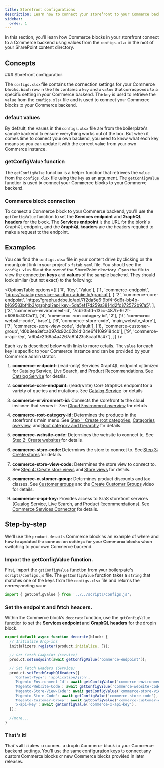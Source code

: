 ```yaml
---
title: Storefront configurations
description: Learn how to connect your storefront to your Commerce backend.
sidebar:
  order: 1
---
```



In this section, you'll learn how Commerce blocks in your storefront connect to a Commerce backend using values from the `configs.xlsx` in the root of your SharePoint content directory.

## Concepts

<Concepts>
### Storefront configuration

The `configs.xlsx` file contains the connection settings for your Commerce blocks. Each row in the file contains a `key` and a `value` that corresponds to a specific setting in your Commerce backend. The `key` is used to retrieve the `value` from the `configs.xlsx` file and is used to connect your Commerce blocks to your Commerce backend.

### default values

By default, the values in the `configs.xlsx` file are from the boilerplate's sample backend to ensure everything works out of the box. But when it comes time to connect your own backend, you need to know what each key means so you can update it with the correct value from your own Commerce instance.

### getConfigValue function

The `getConfigValue` function is a helper function that retrieves the `value` from the `configs.xlsx` file using the `key` as an argument. The `getConfigValue` function is used to connect your Commerce blocks to your Commerce backend.

### Commerce block connection

To connect a Commerce block to your Commerce backend, you'll use the `getConfigValue` function to set the **Services endpoint** and **GraphQL headers** for the block. The **Services endpoint** is the URL for the block's GraphQL endpoint, and the **GraphQL headers** are the headers required to make a request to the endpoint.

</Concepts>

## Examples

You can find the `configs.xlsx` file in your content drive by clicking on the mountpoint link in your project's `fstab.yaml` file. You should see the `configs.xlsx` file at the root of the SharePoint directory. Open the file to view the connection **keys** and **values** of the sample backend. They should look similar (but not exact) to the following:

<OptionsTable
  options={[
    ['#', 'Key', 'Value'],
    ['1', 'commerce-endpoint', 'https://catalog-service-sandbox.adobe.io/graphql'],
    [
      '2',
      'commerce-core-endpoint',
      'https://graph.adobe.io/api/7f2da5e6-9bf4-6d6a-bb4b-b169583bf4b3/graphql?api_key=5da5ef17d259a3814d2fd872572b97a5',
    ],
    ['3', 'commerce-environment-id', '7cb935fd-d3bc-487b-9a2f-e5965c30f2a1'],
    ['4', 'commerce-root-category-id', '2'],
    ['5', 'commerce-website-code', 'base'],
    ['6', 'commerce-store-code', 'main_website_store'],
    ['7', 'commerce-store-view-code', 'default'],
    ['8', 'commerce-customer-group', 'd0b8ea36fca097dc92c02b1d104e6f41099184cb'],
    ['9', 'commerce-x-api-key', 'a6b4e2f69a4a4267a8f423c8caaf6a47'],
  ]}
/>

Each `key` is described below with links to more details. The `value` for each key is specific to your Commerce instance and can be provided by your Commerce administrator.

<Callouts>

1. **commerce-endpoint:** (read-only) Services GraphQL endpoint optimized for Catalog Service, Live Search, and Product Recommendations. See [Catalog Service](https://experienceleague.adobe.com/docs/commerce-merchant-services/catalog-service/overview.html#:~:text=Adobe%20Commerce%20has%20two%20GraphQL%20systems) for details.

1. **commerce-core-endpoint:** (read/write) Core GraphQL endpoint for a variety of queries and mutations. See [Catalog Service](https://experienceleague.adobe.com/docs/commerce-merchant-services/catalog-service/overview.html#:~:text=Adobe%20Commerce%20has%20two%20GraphQL%20systems) for details.

1. **commerce-environment-id:** Connects the storefront to the cloud instance that serves it. See [Cloud Environment overview](https://experienceleague.adobe.com/docs/commerce-cloud-service/user-guide/project/overview.html?lang=en#environment-overview) for details.

1. **commerce-root-category-id:** Determines the products in the storefront's main menu. See [Step 1: Create root categories](https://experienceleague.adobe.com/docs/commerce-operations/configuration-guide/multi-sites/ms-admin.html?lang=en#step-1%3A-create-root-categories), [Catagories overview](https://experienceleague.adobe.com/docs/commerce-admin/catalog/categories/categories.html), and [Root category and hierarchy](https://experienceleague.adobe.com/docs/commerce-admin/catalog/categories/category-root.html?lang=en) for details.

1. **commerce-website-code:** Determines the website to connect to. See [Step 2: Create websites](https://experienceleague.adobe.com/docs/commerce-operations/configuration-guide/multi-sites/ms-admin.html?lang=en#step-2%3A-create-websites) for details.

1. **commerce-store-code:** Determines the store to connect to. See [Step 3: Create stores](https://experienceleague.adobe.com/docs/commerce-operations/configuration-guide/multi-sites/ms-admin.html?lang=en#step-3%3A-create-stores) for details.

1. **commerce-store-view-code:** Determines the store view to connect to. See [Step 4: Create store views](https://experienceleague.adobe.com/docs/commerce-operations/configuration-guide/multi-sites/ms-admin.html?lang=en#step-4%3A-create-store-views) and [Store views](https://experienceleague.adobe.com/docs/commerce-admin/stores-sales/site-store/store-views.html?lang=en) for details.

1. **commerce-customer-group:** Determines product discounts and tax classes. See [Customer groups](https://experienceleague.adobe.com/docs/commerce-admin/customers/customer-groups.html?lang=en) and the [Create Customer Groups](https://experienceleague.adobe.com/docs/commerce-learn/tutorials/customers/customer-groups.html?lang=en) video for details.

1. **commerce-x-api-key:** Provides access to SaaS storefront services (Catalog Service, Live Search, and Product Recommendations). See [Commerce Services Connector](https://experienceleague.adobe.com/docs/commerce-merchant-services/user-guides/integration-services/saas.html?lang=en) for details.

</Callouts>

## Step-by-step

We'll use the `product-details` Commerce block as an example of where and how to updated the connection settings for your Commerce blocks when switching to your own Commerce backend.

<Tutorial>

### Import the getConfigValue function.

First, import the `getConfigValue` function from your boilerplate's `scripts/configs.js` file. The `getConfigValue` function takes a `string` that matches one of the keys from the `configs.xlsx` file and returns the corresponding value.

```javascript
import { getConfigValue } from '../../scripts/configs.js';
```

### Set the endpoint and fetch headers.

Within the Commerce block's `decorate` function, use the `getConfigValue` function to set the **Services endpoint** and **GraphQL headers** for the dropin block.

```javascript
export default async function decorate(block) {
  // Initialize Drop-ins
  initializers.register(product.initialize, {});

  // Set Fetch Endpoint (Service)
  product.setEndpoint(await getConfigValue('commerce-endpoint'));

  // Set Fetch Headers (Service)
  product.setFetchGraphQlHeaders({
    'Content-Type': 'application/json',
    'Magento-Environment-Id': await getConfigValue('commerce-environment-id'),
    'Magento-Website-Code': await getConfigValue('commerce-website-code'),
    'Magento-Store-View-Code': await getConfigValue('commerce-store-view-code'),
    'Magento-Store-Code': await getConfigValue('commerce-store-code'),
    'Magento-Customer-Group': await getConfigValue('commerce-customer-group'),
    'x-api-key': await getConfigValue('commerce-x-api-key'),
  });

  //more...
}
```

### That's it!

That's all it takes to connect a dropin Commerce block to your Commerce backend settings. You'll use the same configuration keys to connect any custom Commerce blocks or new Commerce blocks provided in later releases.

</Tutorial>

